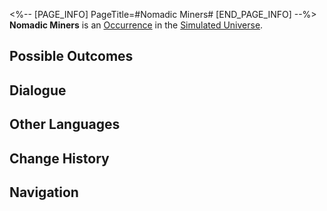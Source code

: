 <%-- [PAGE_INFO]
PageTitle=#Nomadic Miners#
[END_PAGE_INFO] --%>
{{Stub}}
{{Simulated Universe Event Infobox
|id            = 10101
|title         = 
|image         = Occurrence Default.png
|domains_su    = Unknown
|domains_swarm = Unknown
|domains_gng   = Unknown
|domains_du    = 
|domains_und   = 
|requirements  = 
|prev          = 
|next          = 
|characters    = 
|factions      = 
|order         = 058
|order_du      = 
}}
'''Nomadic Miners''' is an [[Simulated Universe/Occurrence|Occurrence]] in the [[Simulated Universe]].

==Possible Outcomes==
{{Possible Outcomes
|choice_1 = Fight with the lead miner and grab the stuff!
|result_1 = Enter 1 battle. Obtain 2 random Blessings of Destruction.
|path_1   = Destruction
|modes_1  = swarm

|choice_2 = Dedicate to the Amber Lord.
|result_2 = Obtain one Enhanced 2-star Blessing of Preservation.
|path_2   = Preservation
|modes_2  = swarm

|choice_3 = Qlipoth's Blessing.
|result_3 = Obtain 2 random Blessing(s) of Preservation.
|modes_3  = 

|choice_4 = Qlipoth's Favor.
|result_4 = Enhance 3 Blessing(s).
|modes_4  = 

|choice_5 = Qlipoth's Favor.
|result_5 = Enhance 2 random Blessings.

|choice_6 = Qlipoth's Blessing.
|result_6 = Obtain a 2-star Blessing of Preservation.

}}
<!--
==Gameplay Notes==
* 
-->
==Dialogue==
{{Dialogue Start}}
:{{tx}}
{{Dialogue End}}

==Other Languages==
{{Other Languages
|en   = Nomadic Miners
|zhs  = 游牧矿工
|zht  = 遊牧礦工
|ja   = {{Rubi|遊牧|ゆうぼく}}の{{Rubi|鉱夫|こうふ}}
|ko   = 유목 광부
|es   = Mineros nómadas
|fr   = Mineurs nomades
|ru   = Шахтёры-кочевники
|th   = คนงานเหมืองเร่ร่อน
|vi   = Thợ Mỏ Du Mục
|de   = Nomadische Bergleute
|id   = Penambang Nomaden
|pt   = Mineradores Nômades
}}

==Change History==
{{Change History|1.0}}

==Navigation==
{{Occurrence Navbox}}